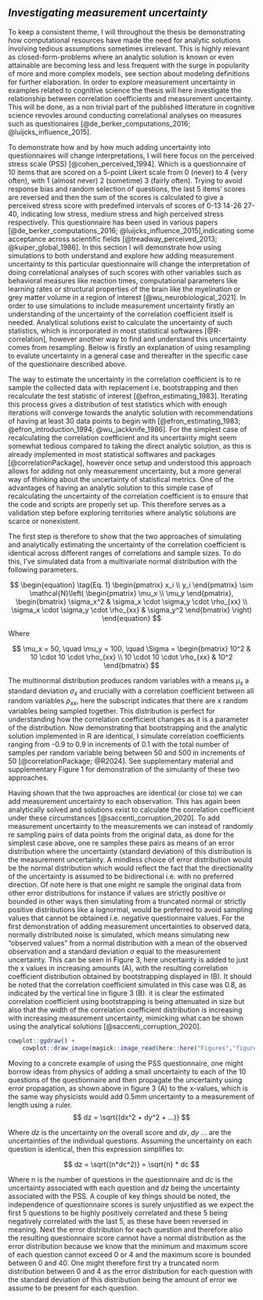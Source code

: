 ## *Investigating measurement uncertainty*

To keep a consistent theme, I will throughout the thesis be demonstrating how computational resources have made the need for analytic solutions involving tedious assumptions sometimes irrelevant. This is highly relevant as closed-form-problems where an analytic solution is known or even attainable are becoming less and less frequent with the surge in popularity of more and more complex models, see section about modeling definitions for further elaboration. In order to explore measurement uncertainty in examples related to cognitive science the thesis will here investigate the relationship between correlation coefficients and measurement uncertainty. This will be done, as a non trivial part of the published litterature in cognitive science revovles around conducting correlational analyses on measures such as questionaires [@de_berker_computations_2016; @luijcks_influence_2015].

To demonstrate how and by how much adding uncertainty into questionnaires will change interpretations, I will here focus on the perceived stress scale (PSS) [@cohen_perceived_1994]. Which is a questionnaire of 10 items that are scored on a 5-point Likert scale from 0 (never) to 4 (very often), with 1 (almost never) 2 (sometime) 3 (fairly often). Trying to avoid response bias and random selection of questions, the last 5 items' scores are reversed and then the sum of the scores is calculated to give a perceived stress score with predefined intervals of scores of 0-13 14-26 27-40, indicating low stress, medium stress and high perceived stress respectively. This questionnaire has been used in various papers [@de_berker_computations_2016; @luijcks_influence_2015],indicating some acceptance across scientific fields [@treadway_perceived_2013; @kuiper_global_1986]. In this section I will demonstrate how using simulations to both understand and explore how adding measurement uncertainty to this particular questionnaire will change the interpretation of doing correlational analyses of such scores with other variables such as behavioral measures like reaction times, computational parameters like learning rates or structural properties of the brain like the myelination or grey matter volume in a region of interest [@wu_neurobiological_2021]. In order to use simulations to include measurement uncertainty firstly an understanding of the uncertainty of the correlation coefficient itself is needed. Analytical solutions exist to calculate the uncertainty of such statistics, which is incorporated in most statistical softwares [@R-correlation], however another way to find and understand this uncertainty comes from resampling. Below is firstly an explanation of using resampling to evalute uncertainty in a general case and thereafter in the specific case of the questionaire described above.

The way to estimate the uncertainty in the correlation coefficient is to re sample the collected data with replacement i.e. bootstrapping  and then recalculate the test statistic of interest [@efron_estimating_1983]. Iterating this process gives a distribution of test statistics which with enough iterations will converge towards the analytic solution with recommendations of having at least 30 data points to begin with [@efron_estimating_1983; @efron_introduction_1994; @wu_jackknife_1986]. For the simplest case of recalculating the correlation coefficient and its uncertainty might seem somewhat tedious compared to taking the direct analytic solution, as this is already implemented in most statistical softwares and packages [@correlationPackage], however once setup and understood this approach allows for adding not only measurement uncertainty, but a more general way of thinking about the uncertainty of statistical metrics. One of the advantages of having an analytic solution to this simple case of recalculating the uncertainty of the correlation coefficient is to ensure that the code and scripts are properly set up. This therefore serves as a validation step before exploring territories where analytic solutions are scarce or nonexistent.

The first step is therefore to show that the two approaches of simulating and analytically estimating the uncertainty of the correlation coefficient is identical across different ranges of correlations and sample sizes. To do this, I've simulated data from a multivariate normal distribution with the following parameters.

$$
\begin{equation} 
  \tag{Eq. 1}
  \begin{pmatrix}
  x_i \\
  y_i 
  \end{pmatrix} \sim \mathcal{N}\left(
  \begin{pmatrix}
  \mu_x \\
  \mu_y 
  \end{pmatrix}, \begin{bmatrix}
  \sigma_x^2 & \sigma_x \cdot \sigma_y \cdot \rho_{xx} \\
  \sigma_x \cdot \sigma_y \cdot \rho_{xx} & \sigma_y^2 
  \end{bmatrix} 
  \right)
\end{equation} 
$$

Where

$$
\mu_x = 50, \quad \mu_y = 100, \quad \Sigma = \begin{bmatrix}
10^2 & 10 \cdot 10 \cdot \rho_{xx} \\
10 \cdot 10 \cdot \rho_{xx} & 10^2 
\end{bmatrix}
$$

The multinormal distribution produces random variables with a means $μ_x$ a standard deviation $σ_x$ and crucially with a correlation coefficient between all random variables $ρ_{xx}$, here the subscript indicates that there are x random variables being sampled together. This distribution is perfect for understanding how the correlation coefficient changes as it is a parameter of the distribution. Now demonstrating that bootstrapping and the analytic solution implemented in R are identical, I simulate correlation coefficients ranging from -0.9 to 0.9 in increments of 0.1 with the total number of samples per random variable being between 50 and 500 in increments of 50 [@correlationPackage; @R2024]. See supplementary material and supplementary Figure 1 for demonstration of the simularity of these two approaches. 

Having shown that the two approaches are identical (or close to) we can add measurement uncertainty to each observation. This has again been analytically solved and solutions exist to calculate the correlation coefficient under these circumstances [@saccenti_corruption_2020]. To add measurement uncertainty to the measurements we can instead of randomly re sampling pairs of data points from the original data, as done for the simplest case above, one re samples these pairs as means of an error distribution where the uncertainty (standard deviation) of this distribution is the measurement uncertainty. A mindless choice of error distribution would be the normal distribution which would reflect the fact that the directionality of the uncertainty is assumed to be bidirectional i.e. with no preferred direction. Of note here is that one might re sample the original data from other error distributions for instance if values are strictly positive or bounded in other ways then simulating from a truncated normal or strictly positive distributions like a lognormal, would be preferred to avoid sampling values that cannot be obtained i.e. negative questionnaire values. For the first demonstration of adding measurement uncertainties to observed data, normally distributed noise is simulated, which means simulating new "observed values" from a normal distribution with a mean of the observed observation and a standard deviation $\sigma$ equal to the measurement uncertainty. This can be seen in Figure 3, here uncertainty is added to just the x values in increasing amounts (A), with the resulting correlation coefficient distribution obtained by bootstrapping displayed in (B). It should be noted that the correlation coefficient simulated in this case was 0.8, as indicated by the vertical line in figure 3 (B). it is clear the estimated correlation coefficient using bootstrapping is being attenuated in size but also that the width of the correlation coefficient distribution is increasing with increasing measurement uncertainty, mimicking what can be shown using the analytical solutions [@saccenti_corruption_2020].

```r
cowplot::ggdraw() +
    cowplot::draw_image(magick::image_read(here::here("Figures","figure_3_measurement_uncertainty.png")), scale = 1)
```

Moving to a concrete example of using the PSS questionnaire, one might borrow ideas from physics of adding a small uncertainty to each of the 10 questions of the questionnaire and then propagate the uncertainty using error propagation, as shown above in figure 3 (A) to the x-values, which is the same way physicists would add 0.5mm uncertainty to a measurement of length using a ruler.
$$
dz = \sqrt{(dx^2 + dy^2 + ...)}
$$

Where $dz$ is the uncertainty on the overall score and $dx$, $dy$ ... are the uncertainties of the individual questions. Assuming the uncertainty on each question is identical, then this expression simplifies to:

$$
dz = \sqrt{(n*dc^2)} = \sqrt{n} * dc
$$

Where n is the number of questions in the questionnaire and $dc$ is the uncertainty associated with each question and $dz$ being the uncertainty associated with the PSS. A couple of key things should be noted, the independence of questionnaire scores is surely unjustified as we expect the first 5 questions to be highly positively correlated and these 5 being negatively correlated with the last 5, as these have been reversed in meaning. Next the error distribution for each question and therefore also the resulting questionnaire score cannot have a normal distribution as the error distribution because we know that the minimum and maximum score of each question cannot exceed 0 or 4 and the maximum score is bounded between 0 and 40. One might therefore first try a truncated norm distribution between 0 and 4 as the error distribution for each question with the standard deviation of this distribution being the amount of error we assume to be present for each question.
